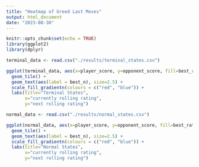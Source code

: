 ```yaml
---
title: "Heatmap of Greed Last Moves"
output: html_document
date: "2023-08-30"
---
```


```r
knitr::opts_chunk$set(echo = TRUE)
library(ggplot2)
library(dplyr)
```

```r
terminal_data <- read.csv("./results/terminal_states.csv")

ggplot(terminal_data, aes(x=player_score, y=opponent_score, fill=best_rating)) + 
  geom_tile() +
  geom_text(aes(label = best_n), size=2.5) + 
  scale_fill_gradientn(colours = c("red", "blue")) +
  labs(title="Terminal States",
       x="currently rolling rating",
       y="next rolling rating")

```

```r
normal_data <- read.csv("./results/normal_states.csv")

ggplot(normal_data, aes(x=player_score, y=opponent_score, fill=best_rating)) + 
  geom_tile() +
  geom_text(aes(label = best_n), size=2.5) + 
  scale_fill_gradientn(colours = c("red", "blue")) +
  labs(title="Normal States",
       x="currently rolling rating",
       y="next rolling rating")

```